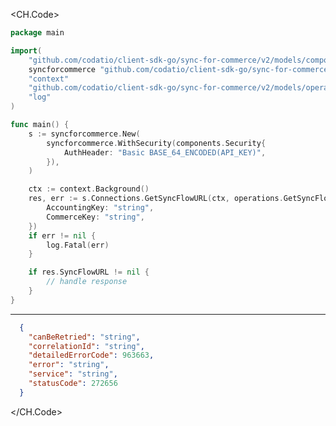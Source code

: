 
<CH.Code>
```go GetSyncFlowUrl.go
package main

import(
	"github.com/codatio/client-sdk-go/sync-for-commerce/v2/models/components"
	syncforcommerce "github.com/codatio/client-sdk-go/sync-for-commerce/v2"
	"context"
	"github.com/codatio/client-sdk-go/sync-for-commerce/v2/models/operations"
	"log"
)

func main() {
    s := syncforcommerce.New(
        syncforcommerce.WithSecurity(components.Security{
            AuthHeader: "Basic BASE_64_ENCODED(API_KEY)",
        }),
    )

    ctx := context.Background()
    res, err := s.Connections.GetSyncFlowURL(ctx, operations.GetSyncFlowURLRequest{
        AccountingKey: "string",
        CommerceKey: "string",
    })
    if err != nil {
        log.Fatal(err)
    }

    if res.SyncFlowURL != nil {
        // handle response
    }
}
```
---

```json Example Response
  {
    "canBeRetried": "string",
    "correlationId": "string",
    "detailedErrorCode": 963663,
    "error": "string",
    "service": "string",
    "statusCode": 272656
  }
```
</CH.Code>

